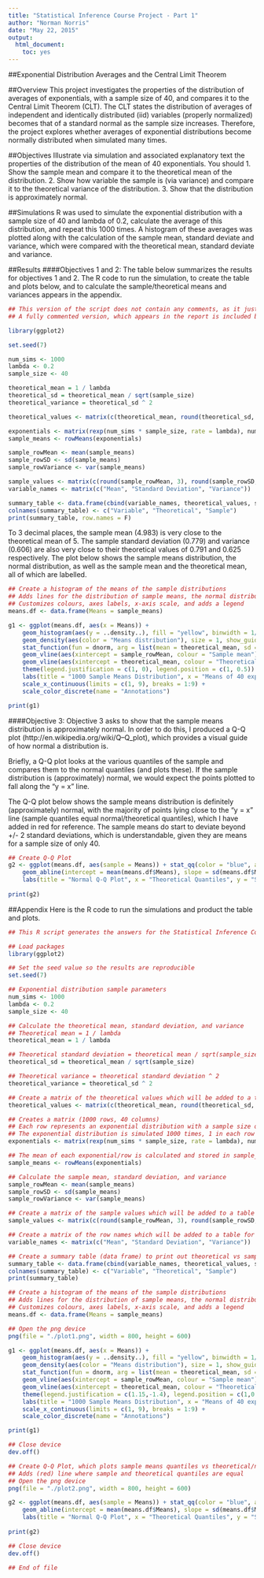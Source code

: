 ```yaml
---
title: "Statistical Inference Course Project - Part 1"
author: "Norman Norris"
date: "May 22, 2015"
output:
  html_document:
    toc: yes
---
```


##Exponential Distribution Averages and the Central Limit Theorem

##Overview
This project investigates the properties of the distribution of averages of exponentials, with a sample size of 40, and compares it to the Central Limit Theorem (CLT). The CLT states the distribution of averages of independent and identically distributed (iid) variables (properly normalized) becomes that of a standard normal as the sample size increases. Therefore, the project explores whether averages of exponential distributions become normally distributed when simulated many times.

##Objectives
Illustrate via simulation and associated explanatory text the properties of the distribution of the mean of 40 exponentials. You should
1. Show the sample mean and compare it to the theoretical mean of the distribution.
2. Show how variable the sample is (via variance) and compare it to the theoretical variance of the distribution.
3. Show that the distribution is approximately normal.

##Simulations
R was used to simulate the exponential distribution with a sample size of 40 and lambda of 0.2, calculate the average of this distribution, and repeat this 1000 times. A histogram of these averages was plotted along with the calculation of the sample mean, standard deviate and variance, which were compared with the theoretical mean, standard deviate and variance.

##Results
####Objectives 1 and 2:
The table below summarizes the results for objectives 1 and 2. The R code to run the simulation, to create the table and plots below, and to calculate the sample/theoretical means and variances appears in the appendix.

```r
## This version of the script does not contain any comments, as it just generates the table and plots and is not "echoed".
## A fully commented version, which appears in the report is included below.

library(ggplot2)

set.seed(7)

num_sims <- 1000
lambda <- 0.2
sample_size <- 40

theoretical_mean = 1 / lambda
theoretical_sd = theoretical_mean / sqrt(sample_size)
theoretical_variance = theoretical_sd ^ 2

theoretical_values <- matrix(c(theoretical_mean, round(theoretical_sd, 3), round(theoretical_variance, 3)))

exponentials <- matrix(rexp(num_sims * sample_size, rate = lambda), num_sims, sample_size)
sample_means <- rowMeans(exponentials)

sample_rowMean <- mean(sample_means)
sample_rowSD <- sd(sample_means)
sample_rowVariance <- var(sample_means)

sample_values <- matrix(c(round(sample_rowMean, 3), round(sample_rowSD, 3), round(sample_rowVariance, 3)))
variable_names <- matrix(c("Mean", "Standard Deviation", "Variance"))

summary_table <- data.frame(cbind(variable_names, theoretical_values, sample_values))
colnames(summary_table) <- c("Variable", "Theoretical", "Sample")
print(summary_table, row.names = F)
```

To 3 decimal places, the sample mean (4.983) is very close to the theoretical mean of 5. The sample standard deviation (0.779) and variance (0.606) are also very close to their theoretical values of 0.791 and 0.625 respectively. The plot below shows the sample means distribution, the normal distribution, as well as the sample mean and the theoretical mean, all of which are labelled.

```r
## Create a histogram of the means of the sample distributions
## Adds lines for the distribution of sample means, the normal distribution, the sample mean, and theoretical mean
## Customizes colours, axes labels, x-axis scale, and adds a legend
means.df <- data.frame(Means = sample_means)

g1 <- ggplot(means.df, aes(x = Means)) +
    geom_histogram(aes(y = ..density..), fill = "yellow", binwidth = 1/6, color = "darkgrey", alpha = 1/3) +
    geom_density(aes(color = "Means distribution"), size = 1, show_guide = FALSE) +
    stat_function(fun = dnorm, arg = list(mean = theoretical_mean, sd = theoretical_sd), aes(color = "Normal distribution"), size = 1) +
    geom_vline(aes(xintercept = sample_rowMean, colour = "Sample mean"), size = 1) +
    geom_vline(aes(xintercept = theoretical_mean, colour = "Theoretical mean"), size = 1, linetype = "twodash") +
    theme(legend.justification = c(1, 0), legend.position = c(1, 0.5)) + 
    labs(title = "1000 Sample Means Distribution", x = "Means of 40 exponential distributions (lambda = 0.2)", y = "Density") +
    scale_x_continuous(limits = c(1, 9), breaks = 1:9) +
    scale_color_discrete(name = "Annotations")

print(g1)
```

####Objective 3:
Objective 3 asks to show that the sample means distribution is approximately normal. In order to do this, I produced a Q-Q plot (http://en.wikipedia.org/wiki/Q–Q_plot), which provides a visual guide of how normal a distribution is.

Briefly, a Q-Q plot looks at the various quantiles of the sample and compares them to the normal quantiles (and plots these). If the sample distribution is (approximately) normal, we would expect the points plotted to fall along the “y = x” line.

The Q-Q plot below shows the sample means distribution is definitely (approximately) normal, with the majority of points lying close to the “y = x” line (sample quantiles equal normal/theoretical quantiles), which I have added in red for reference. The sample means do start to deviate beyond +/- 2 standard deviations, which is understandable, given they are means for a sample size of only 40.

```r
## Create Q-Q Plot
g2 <- ggplot(means.df, aes(sample = Means)) + stat_qq(color = "blue", alpha = 1) +
    geom_abline(intercept = mean(means.df$Means), slope = sd(means.df$Means), color = "red") +
    labs(title = "Normal Q-Q Plot", x = "Theoretical Quantiles", y = "Sample Means Quantiles")
    
print(g2)
```

##Appendix
Here is the R code to run the simulations and product the table and plots.

```r
## This R script generates the answers for the Statistical Inference Course Project - Part 1

## Load packages
library(ggplot2)

## Set the seed value so the results are reproducible
set.seed(7)

## Exponential distribution sample parameters
num_sims <- 1000
lambda <- 0.2
sample_size <- 40

## Calculate the theoretical mean, standard deviation, and variance
## Theoretical mean = 1 / lambda
theoretical_mean = 1 / lambda

## Theoretical standard deviation = theoretical mean / sqrt(sample_size)
theoretical_sd = theoretical_mean / sqrt(sample_size)

## Theoretical variance = theoretical standard deviation ^ 2
theoretical_variance = theoretical_sd ^ 2

## Create a matrix of the theoretical values which will be added to a table for printout
theoretical_values <- matrix(c(theoretical_mean, round(theoretical_sd, 3), round(theoretical_variance, 3)))

## Creates a matrix (1000 rows, 40 columns)
## Each row represents an exponential distribution with a sample size of 40 and lambda of 0.2
## The exponential distribution is simulated 1000 times, 1 in each row
exponentials <- matrix(rexp(num_sims * sample_size, rate = lambda), num_sims, sample_size)

## The mean of each exponential/row is calculated and stored in sample_means (1000 rows by 1 column)
sample_means <- rowMeans(exponentials)

## Calculate the sample mean, standard deviation, and variance
sample_rowMean <- mean(sample_means)
sample_rowSD <- sd(sample_means)
sample_rowVariance <- var(sample_means)

## Create a matrix of the sample values which will be added to a table for printout
sample_values <- matrix(c(round(sample_rowMean, 3), round(sample_rowSD, 3), round(sample_rowVariance, 3)))

## Create a matrix of the row names which will be added to a table for printout
variable_names <- matrix(c("Mean", "Standard Deviation", "Variance"))

## Create a summary table (data frame) to print out theoretical vs sample data
summary_table <- data.frame(cbind(variable_names, theoretical_values, sample_values))
colnames(summary_table) <- c("Variable", "Theoretical", "Sample")
print(summary_table)

## Create a histogram of the means of the sample distributions
## Adds lines for the distribution of sample means, the normal distribution, the sample mean, and theoretical mean
## Customizes colours, axes labels, x-axis scale, and adds a legend
means.df <- data.frame(Means = sample_means)

## Open the png device
png(file = "./plot1.png", width = 800, height = 600)

g1 <- ggplot(means.df, aes(x = Means)) +
    geom_histogram(aes(y = ..density..), fill = "yellow", binwidth = 1/6, color = "darkgrey", alpha = 1/3) +
    geom_density(aes(color = "Means distribution"), size = 1, show_guide = FALSE) +
    stat_function(fun = dnorm, arg = list(mean = theoretical_mean, sd = theoretical_sd), aes(color = "Normal distribution"), size = 1) +
    geom_vline(aes(xintercept = sample_rowMean, colour = "Sample mean"), size = 1) +
    geom_vline(aes(xintercept = theoretical_mean, colour = "Theoretical mean"), size = 1, linetype = "twodash") +
    theme(legend.justification = c(1.15,-1.4), legend.position = c(1,0.5)) + 
    labs(title = "1000 Sample Means Distribution", x = "Means of 40 exponential distributions (lambda = 0.2)", y = "Density") +
    scale_x_continuous(limits = c(1, 9), breaks = 1:9) +
    scale_color_discrete(name = "Annotations")

print(g1)

## Close device
dev.off()

## Create Q-Q Plot, which plots sample means quantiles vs theoretical/normal quantiles
## Adds (red) line where sample and theoretical quantiles are equal
## Open the png device
png(file = "./plot2.png", width = 800, height = 600)

g2 <- ggplot(means.df, aes(sample = Means)) + stat_qq(color = "blue", alpha = 1) +
    geom_abline(intercept = mean(means.df$Means), slope = sd(means.df$Means), color = "red") +
    labs(title = "Normal Q-Q Plot", x = "Theoretical Quantiles", y = "Sample Means Quantiles")
    
print(g2)

## Close device
dev.off()

## End of file
```